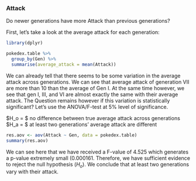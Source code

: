 ### Attack

Do newer generations have more Attack than previous generations?

First, let's take a look at the average attack for each generation:

```r
library(dplyr)

pokedex.table %>%
  group_by(Gen) %>%
  summarise(average_attack = mean(Attack))

```

We can already tell that there seems to be some variation in the average attack across generations. We can see that average attack of generation VII are more than 10 than the average of Gen I. At the same time however, we see that gen I, III, and VI are almost exactly the same with their average attack. The Question remains however if this variation is statistically significant? Let's use the ANOVA/F-test at 5% level of significance.

$H_o = $ no difference between true average attack across generations
$H_a = $ at least two generations' average attack are different

```r
res.aov <- aov(Attack ~ Gen, data = pokedex.table)
summary(res.aov)
```

We can see here that we have received a F-value of 4.525 which generates a p-value extremely small (0.000161. Therefore, we have sufficient evidence to reject the null hypothesis ($H_o$). We conclude that at least two generations vary with their attack. 


